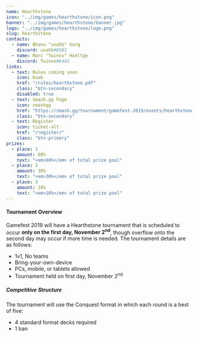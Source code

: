 ---
name: Hearthstone
icon: "../img/games/hearthstone/icon.png"
banner: "../img/games/hearthstone/banner.jpg"
logo: "../img/games/hearthstone/logo.png"
slug: hearthstone
contacts:
  - name: Bhanu "unahb" Garg
    discord: unahb#8581
  - name: Marc "Twinov" Hoeltge
    discord: Twinov#6441
links:
  - text: Rules coming soon
    icon: book
    href: "/rules/hearthstone.pdf"
    class: "btn-secondary"
    disabled: true
  - text: Smash.gg Page
    icon: smashgg
    href: "https://smash.gg/tournament/gamefest-2019/events/hearthstone-conquest"
    class: "btn-secondary"
  - text: Register
    icon: ticket-alt
    href: "/register/"
    class: "btn-primary"
prizes:
  - place: 1
    amount: 60%
    text: "<em>60%</em> of total prize pool"
  - place: 2
    amount: 30%
    text: "<em>30%</em> of total prize pool"
  - place: 3
    amount: 10%
    text: "<em>10%</em> of total prize pool"
---

#### Tournament Overview

Gamefest 2019 will have a Hearthstone tournament that is scheduled to occur **only on the first day, November 2<sup>nd</sup>**, though overflow onto the second day may occur if more time is needed. The tournament details are as follows:

- 1v1, No teams
- Bring-your-own-device
- PCs, mobile, or tablets allowed
- Tournament held on first day, November 2<sup>nd</sup>

##### Competitive Structure

The tournament will use the Conquest format in which each round is a best of five:

- 4 standard format decks required
- 1 ban

<Contact contacts={props.contacts} />
